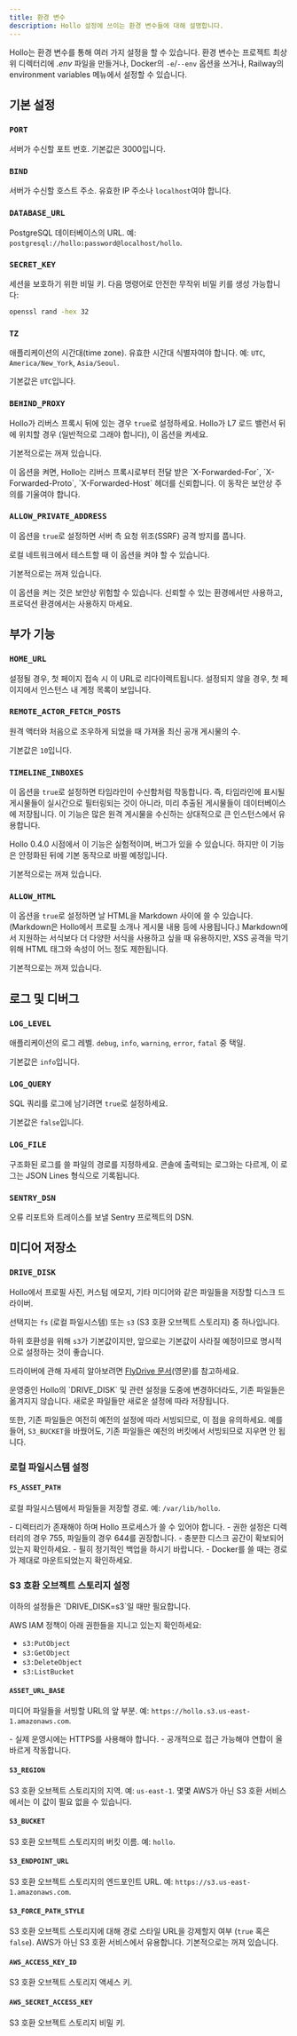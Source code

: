 ```yaml
---
title: 환경 변수
description: Hollo 설정에 쓰이는 환경 변수들에 대해 설명합니다.
---
```



Hollo는 환경 변수를 통해 여러 가지 설정을 할 수 있습니다.
환경 변수는 프로젝트 최상위 디렉터리에 *.env* 파일을 만들거나,
Docker의 `-e`/`--env` 옵션을 쓰거나,
Railway의 environment variables 메뉴에서 설정할 수 있습니다.


기본 설정
---------

### `PORT` <Badge text="선택" /> <Badge text="Railway에서는 안 쓰임" variant="tip" />

서버가 수신할 포트 번호. 기본값은 3000입니다.

### `BIND` <Badge text="선택" /> <Badge text="Railway에서는 안 쓰임" variant="tip" />

서버가 수신할 호스트 주소. 유효한 IP 주소나 `localhost`여야 합니다.

### `DATABASE_URL` <Badge text="Railway에서는 안 쓰임" variant="tip" />

PostgreSQL 데이터베이스의 URL. 예: `postgresql://hollo:password@localhost/hollo`.

### `SECRET_KEY` <Badge text="Railway에서는 안 쓰임" variant="tip" />

세션을 보호하기 위한 비밀 키.
다음 명령어로 안전한 무작위 비밀 키를 생성 가능합니다:

~~~~ sh frame="none"
openssl rand -hex 32
~~~~

### `TZ` <Badge text="선택" />

애플리케이션의 시간대(time zone). 유효한 시간대 식별자여야 합니다.
예: `UTC`, `America/New_York`, `Asia/Seoul`.

기본값은 `UTC`입니다.

### `BEHIND_PROXY` <Badge text="선택" /> <Badge text="Railway에서는 안 쓰임" variant="tip" />

Hollo가 리버스 프록시 뒤에 있는 경우 `true`로 설정하세요.
Hollo가 L7 로드 밸런서 뒤에 위치할 경우 (일반적으로 그래야 합니다), 이 옵션을 켜세요.

기본적으로는 꺼져 있습니다.

<Aside>
  이 옵션을 켜면, Hollo는 리버스 프록시로부터 전달 받은 `X-Forwarded-For`,
  `X-Forwarded-Proto`, `X-Forwarded-Host` 헤더를 신뢰합니다.
  이 동작은 보안상 주의를 기울여야 합니다.
</Aside>

### `ALLOW_PRIVATE_ADDRESS` <Badge text="선택" />

이 옵션을 `true`로 설정하면 서버 측 요청 위조(SSRF) 공격 방지를 풉니다.

로컬 네트워크에서 테스트할 때 이 옵션을 켜야 할 수 있습니다.

기본적으로는 꺼져 있습니다.

<Aside>
  이 옵션을 켜는 것은 보안상 위험할 수 있습니다. 신뢰할 수 있는 환경에서만 사용하고,
  프로덕션 환경에서는 사용하지 마세요.
</Aside>


부가 기능
---------

###  `HOME_URL` <Badge text="선택" />

설정될 경우, 첫 페이지 접속 시 이 URL로 리다이렉트됩니다. 설정되지 않을 경우,
첫 페이지에서 인스턴스 내 계정 목록이 보입니다.

### `REMOTE_ACTOR_FETCH_POSTS` <Badge text="선택" />

원격 액터와 처음으로 조우하게 되었을 때 가져올 최신 공개 게시물의 수.

기본값은 `10`입니다.

### `TIMELINE_INBOXES` <Badge text="선택" />

이 옵션을 `true`로 설정하면 타임라인이 수신함처럼 작동합니다. 즉, 타임라인에
표시될 게시물들이 실시간으로 필터링되는 것이 아니라, 미리 추출된 게시물들이
데이터베이스에 저장됩니다. 이 기능은 많은 원격 게시물을 수신하는 상대적으로
큰 인스턴스에서 유용합니다.

Hollo 0.4.0 시점에서 이 기능은 실험적이며, 버그가 있을 수 있습니다. 하지만
이 기능은 안정화된 뒤에 기본 동작으로 바뀔 예정입니다.

기본적으로는 꺼져 있습니다.

### `ALLOW_HTML` <Badge text="선택" />

이 옵션을 `true`로 설정하면 날 HTML을 Markdown 사이에 쓸 수 있습니다.
(Markdown은 Hollo에서 프로필 소개나 게시물 내용 등에 사용됩니다.)
Markdown에서 지원하는 서식보다 더 다양한 서식을 사용하고 싶을 때 유용하지만,
XSS 공격을 막기 위해 HTML 태그와 속성이 어느 정도 제한됩니다.

기본적으로는 꺼져 있습니다.


로그 및 디버그
--------------

### `LOG_LEVEL` <Badge text="선택" />

애플리케이션의 로그 레벨.
`debug`, `info`, `warning`, `error`, `fatal` 중 택일.

기본값은 `info`입니다.

### `LOG_QUERY` <Badge text="선택" />

SQL 쿼리를 로그에 남기려면 `true`로 설정하세요.

기본값은 `false`입니다.

### `LOG_FILE` <Badge text="선택" />

구조화된 로그를 쓸 파일의 경로를 지정하세요.  콘솔에 출력되는 로그와는 다르게,
이 로그는 JSON Lines 형식으로 기록됩니다.

### `SENTRY_DSN` <Badge text="선택" />

오류 리포트와 트레이스를 보낼 Sentry 프로젝트의 DSN.


미디어 저장소
-------------

### `DRIVE_DISK`

Hollo에서 프로필 사진, 커스텀 에모지, 기타 미디어와 같은 파일들을 저장할
디스크 드라이버.

선택지는 `fs` (로컬 파일시스템) 또는 `s3` (S3 호환 오브젝트 스토리지) 중
하나입니다.

하위 호환성을 위해 `s3`가 기본값이지만, 앞으로는 기본값이 사라질 예정이므로
명시적으로 설정하는 것이 좋습니다.

드라이버에 관해 자세히 알아보려면 [FlyDrive 문서][](영문)를 참고하세요.

<Aside type="caution">
  운영중인 Hollo의 `DRIVE_DISK` 및 관련 설정을 도중에 변경하더라도, 기존
  파일들은 옮겨지지 않습니다. 새로운 파일들만 새로운 설정에 따라 저장됩니다.

  또한, 기존 파일들은 여전히 예전의 설정에 따라 서빙되므로, 이 점을 유의하세요.
  예를 들어, `S3_BUCKET`을 바꿨어도, 기존 파일들은 예전의 버킷에서 서빙되므로
  지우면 안 됩니다.
</Aside>

[FlyDrive 문서]: https://flydrive.dev/docs/drive_manager

### 로컬 파일시스템 설정

#### `FS_ASSET_PATH` <Badge text="FS 드라이버에서 필수" variant="note" />

로컬 파일시스템에서 파일들을 저장할 경로. 예: `/var/lib/hollo`.

<Aside>
  - 디렉터리가 존재해야 하며 Hollo 프로세스가 쓸 수 있어야 합니다.
  - 권한 설정은 디렉터리의 경우 755, 파일들의 경우 644를 권장합니다.
  - 충분한 디스크 공간이 확보되어 있는지 확인하세요.
  - 필히 정기적인 백업을 하시기 바랍니다.
  - Docker를 쓸 때는 경로가 제대로 마운트되었는지 확인하세요.
</Aside>

### S3 호환 오브젝트 스토리지 설정

<Aside>
  이하의 설정들은 `DRIVE_DISK=s3`일 때만 필요합니다.

  AWS IAM 정책이 아래 권한들을 지니고 있는지 확인하세요:

  - `s3:PutObject`
  - `s3:GetObject`
  - `s3:DeleteObject`
  - `s3:ListBucket`
</Aside>

#### `ASSET_URL_BASE` <Badge text="S3 드라이버에서 필수" variant="caution" />

미디어 파일들을 서빙할 URL의 앞 부분.
예: `https://hollo.s3.us-east-1.amazonaws.com`.

<Aside type="caution">
  - 실제 운영시에는 HTTPS를 사용해야 합니다.
  - 공개적으로 접근 가능해야 연합이 올바르게 작동합니다.
</Aside>

#### `S3_REGION` <Badge text="S3 드라이버에서 필수" variant="caution" />

S3 호환 오브젝트 스토리지의 지역. 예: `us-east-1`.
몇몇 AWS가 아닌 S3 호환 서비스에서는 이 값이 필요 없을 수 있습니다.

#### `S3_BUCKET` <Badge text="S3 드라이버에서 필수" variant="caution" />

S3 호환 오브젝트 스토리지의 버킷 이름. 예: `hollo`.

#### `S3_ENDPOINT_URL` <Badge text="S3 드라이버에서 필수" variant="caution" />

S3 호환 오브젝트 스토리지의 엔드포인트 URL.
예: `https://s3.us-east-1.amazonaws.com`.

#### `S3_FORCE_PATH_STYLE` <Badge text="선택" />

S3 호환 오브젝트 스토리지에 대해 경로 스타일 URL을 강제할지 여부 (`true` 혹은 `false`).
AWS가 아닌 S3 호환 서비스에서 유용합니다.
기본적으로는 꺼져 있습니다.

#### `AWS_ACCESS_KEY_ID` <Badge text="S3 드라이버에서 필수" variant="caution" />

S3 호환 오브젝트 스토리지 액세스 키.

#### `AWS_SECRET_ACCESS_KEY` <Badge text="S3 드라이버에서 필수" variant="caution" />

S3 호환 오브젝트 스토리지 비밀 키.

